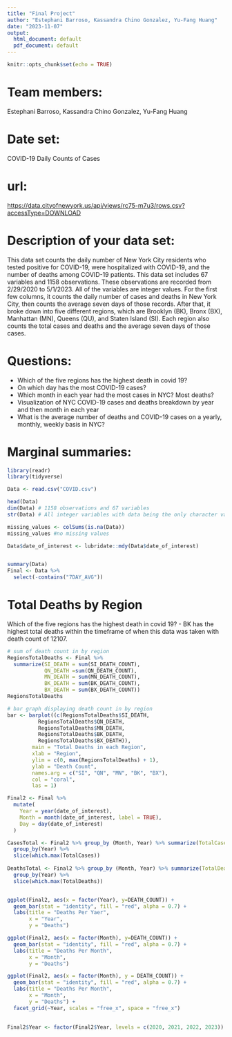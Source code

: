 ```yaml
---
title: "Final Project"
author: "Estephani Barroso, Kassandra Chino Gonzalez, Yu-Fang Huang"
date: "2023-11-07"
output:
  html_document: default
  pdf_document: default
---
```


```r
knitr::opts_chunk$set(echo = TRUE)
```


# Team members: 
Estephani Barroso, Kassandra Chino Gonzalez, Yu-Fang Huang

# Date set: 
COVID-19 Daily Counts of Cases

# url:
<https://data.cityofnewyork.us/api/views/rc75-m7u3/rows.csv?accessType=DOWNLOAD>

# Description of your data set: 
This data set counts the daily number of New York City residents who tested positive for COVID-19, were hospitalized with COVID-19, and the number of deaths among COVID-19 patients. This data set includes 67 variables and 1158 observations. These observations are recorded from 2/29/2020 to 5/1/2023. All of the variables are integer values. For the first few columns, it counts the daily number of cases and deaths in New York City, then counts the average seven days of those records. After that, it broke down into five different regions, which are Brooklyn (BK), Bronx (BX), Manhattan (MN), Queens (QU), and Staten Island (SI). Each region also counts the total cases and deaths and the average seven days of those cases.

# Questions: 
  -   Which of the five regions has the highest death in covid 19?
  -   On which day has the most COVID-19 cases?
  -   Which month in each year had the most cases in NYC? Most deaths?
  -   Visualization of NYC COVID-19 cases and deaths breakdown by year and then month in each year
  -   What is the average number of deaths and COVID-19 cases on a yearly, monthly, weekly basis in NYC?

# Marginal summaries:

```r
library(readr)
library(tidyverse)
```

```r
Data <- read.csv("COVID.csv")

head(Data)
dim(Data) # 1158 observations and 67 variables
str(Data) # All integer variables with data being the only character variable 

missing_values <- colSums(is.na(Data))
missing_values #no missing values 

Data$date_of_interest <- lubridate::mdy(Data$date_of_interest)


summary(Data)
Final <- Data %>%
  select(-contains("7DAY_AVG"))

```

# Total Deaths by Region
Which of the five regions has the highest death in covid 19?
  -   BK has the highest total deaths within the timeframe of when this data was taken with death count of 12107.
```r
# sum of death count in by region
RegionsTotalDeaths <- Final %>% 
  summarize(SI_DEATH = sum(SI_DEATH_COUNT),
            QN_DEATH =sum(QN_DEATH_COUNT),
            MN_DEATH = sum(MN_DEATH_COUNT),
            BK_DEATH = sum(BK_DEATH_COUNT),
            BX_DEATH = sum(BX_DEATH_COUNT))
RegionsTotalDeaths

# bar graph displaying death count in by region
bar <- barplot((c(RegionsTotalDeaths$SI_DEATH,
          RegionsTotalDeaths$QN_DEATH, 
          RegionsTotalDeaths$MN_DEATH, 
          RegionsTotalDeaths$BK_DEATH, 
          RegionsTotalDeaths$BX_DEATH)), 
        main = "Total Deaths in each Region", 
        xlab = "Region",
        ylim = c(0, max(RegionsTotalDeaths) + 1),
        ylab = "Death Count",
        names.arg = c("SI", "QN", "MN", "BK", "BX"),
        col = "coral",
        las = 1)
```

```r
Final2 <- Final %>%
  mutate(
    Year = year(date_of_interest),
    Month = month(date_of_interest, label = TRUE),
    Day = day(date_of_interest)
  )

CasesTotal <- Final2 %>% group_by (Month, Year) %>% summarize(TotalCases = sum(CASE_COUNT)) %>% 
  group_by(Year) %>% 
  slice(which.max(TotalCases))
                                                         
DeathsTotal <- Final2 %>% group_by (Month, Year) %>% summarize(TotalDeaths = sum(DEATH_COUNT))  %>% 
  group_by(Year) %>% 
  slice(which.max(TotalDeaths))  


ggplot(Final2, aes(x = factor(Year), y=DEATH_COUNT)) +
  geom_bar(stat = "identity", fill = "red", alpha = 0.7) +
  labs(title = "Deaths Per Yaer",
       x = "Year",
       y = "Deaths")

ggplot(Final2, aes(x = factor(Month), y=DEATH_COUNT)) +
  geom_bar(stat = "identity", fill = "red", alpha = 0.7) +
  labs(title = "Deaths Per Month",
       x = "Month",
       y = "Deaths")

ggplot(Final2, aes(x = factor(Month), y = DEATH_COUNT)) +
  geom_bar(stat = "identity", fill = "red", alpha = 0.7) +
  labs(title = "Deaths Per Month",
       x = "Month",
       y = "Deaths") +
  facet_grid(~Year, scales = "free_x", space = "free_x")

  
Final2$Year <- factor(Final2$Year, levels = c(2020, 2021, 2022, 2023))

                                                                          
```
